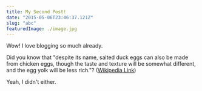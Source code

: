 ```yaml
---
title: My Second Post!
date: "2015-05-06T23:46:37.121Z"
slug: "abc"
featuredImage: ./image.jpg
---
```


Wow! I love blogging so much already.

Did you know that "despite its name, salted duck eggs can also be made from
chicken eggs, though the taste and texture will be somewhat different, and the
egg yolk will be less rich."?
([Wikipedia Link](http://en.wikipedia.org/wiki/Salted_duck_egg))

Yeah, I didn't either.
